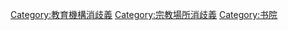 [[Category:教育機構消歧義|Category:教育機構消歧義]]
[[Category:宗教場所消歧義|Category:宗教場所消歧義]]
[[Category:书院|Category:书院]]